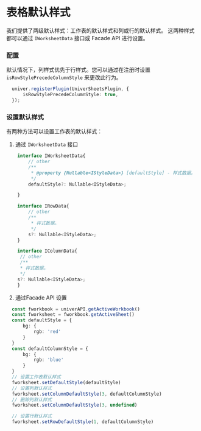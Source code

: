 
# 表格默认样式

<BadgeGroup values={[UniverTypes.SHEET]} value={UniverTypes.SHEET} />

我们提供了两级默认样式：工作表的默认样式和列或行的默认样式。
这两种样式都可以通过 `IWorksheetData` 接口或 Facade API 进行设置。

### 配置

默认情况下，列样式优先于行样式。您可以通过在注册时设置 `isRowStylePrecedeColumnStyle` 来更改此行为。

```typescript
  univer.registerPlugin(UniverSheetsPlugin, {
      isRowStylePrecedeColumnStyle: true,
  });
```

### 设置默认样式
有两种方法可以设置工作表的默认样式：

1. 通过 `IWorksheetData` 接口
```typescript
    interface IWorksheetData{
        // other
        /**
         * @property {Nullable<IStyleData>} [defaultStyle] - 样式数据。
         */
        defaultStyle?: Nullable<IStyleData>;

    }

    interface IRowData{
        // other
        /**
         * 样式数据。
         */
        s?: Nullable<IStyleData>;
    }

    interface IColumnData{
     // other
     /**
     * 样式数据。
     */
    s?: Nullable<IStyleData>;
    }
```

2. 通过Facade API 设置

```typescript
  const fworkbook = univerAPI.getActiveWorkbook()
  const fworksheet = fworkbook.getActiveSheet()
  const defaultStyle = {
      bg: {
          rgb: 'red'
      }
  }
  const defaultColumnStyle = {
      bg: {
          rgb: 'blue'
      }
  }
  // 设置工作表默认样式
  fworksheet.setDefaultStyle(defaultStyle)
  // 设置列默认样式
  fworksheet.setColumnDefaultStyle(3, defaultColumnStyle)
  // 删除列默认样式
  fworksheet.setColumnDefaultStyle(3, undefined)

  // 设置行默认样式
  fworksheet.setRowDefaultStyle(1, defaultColumnStyle)
```